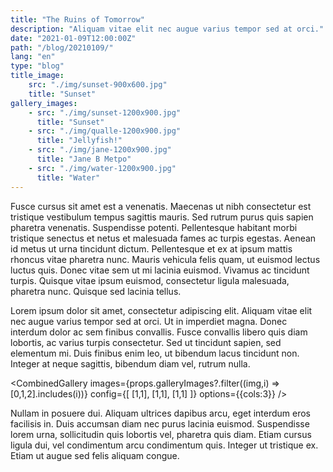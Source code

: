 ```yaml
---
title: "The Ruins of Tomorrow"
description: "Aliquam vitae elit nec augue varius tempor sed at orci."
date: "2021-01-09T12:00:00Z"
path: "/blog/20210109/"
lang: "en"
type: "blog"
title_image:
    src: "./img/sunset-900x600.jpg"
    title: "Sunset"
gallery_images:
    - src: "./img/sunset-1200x900.jpg"
      title: "Sunset"
    - src: "./img/qualle-1200x900.jpg"
      title: "Jellyfish!"
    - src: "./img/jane-1200x900.jpg"
      title: "Jane B Metpo"
    - src: "./img/water-1200x900.jpg"
      title: "Water"
---
```


Fusce cursus sit amet est a venenatis. Maecenas ut nibh consectetur est tristique vestibulum tempus sagittis mauris.
Sed rutrum purus quis sapien pharetra venenatis. Suspendisse potenti. Pellentesque habitant morbi tristique senectus 
et netus et malesuada fames ac turpis egestas. Aenean id metus ut urna tincidunt dictum. Pellentesque et ex at ipsum 
mattis rhoncus vitae pharetra nunc. Mauris vehicula felis quam, ut euismod lectus luctus quis. Donec vitae sem ut mi 
lacinia euismod. Vivamus ac tincidunt turpis. Quisque vitae ipsum euismod, consectetur ligula malesuada, pharetra nunc. 
Quisque sed lacinia tellus.

Lorem ipsum dolor sit amet, consectetur adipiscing elit. Aliquam vitae elit nec augue varius tempor sed at orci. 
Ut in imperdiet magna. Donec interdum dolor ac sem finibus convallis. Fusce convallis libero quis diam lobortis, 
ac varius turpis consectetur. Sed ut tincidunt sapien, sed elementum mi. Duis finibus enim leo, ut bibendum lacus 
tincidunt non. Integer at neque sagittis, bibendum diam vel, rutrum nulla.

<CombinedGallery
    images={props.galleryImages?.filter((img,i) => [0,1,2].includes(i))}
    config={[ [1,1], [1,1], [1,1] ]}
    options={{cols:3}}
/>

Nullam in posuere dui. Aliquam ultrices dapibus arcu, eget interdum eros facilisis in. Duis accumsan diam nec purus 
lacinia euismod. Suspendisse lorem urna, sollicitudin quis lobortis vel, pharetra quis diam. Etiam cursus ligula dui, 
vel condimentum arcu condimentum quis. Integer ut tristique ex. Etiam ut augue sed felis aliquam congue.

